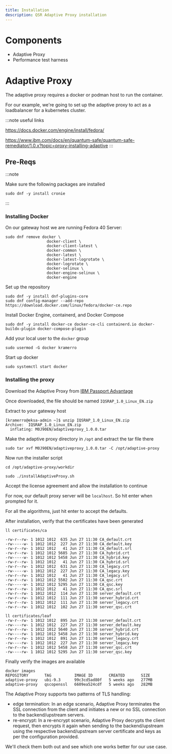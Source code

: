 ```yaml
---
title: Installation
description: QSR Adaptive Proxy installation
---
```


# Components

- Adaptive Proxy
- Performance test harness

# Adaptive Proxy

The adaptive proxy requires a docker or podman host to run the container. 

For our example, we're going to set up the adaptive proxy to act as a loadbalancer for a kubernetes cluster.

:::note
useful links

https://docs.docker.com/engine/install/fedora/

https://www.ibm.com/docs/en/quantum-safe/quantum-safe-remediator/1.0.x?topic=proxy-installing-adaptive
:::

## Pre-Reqs

:::note

Make sure the following packages are installed

```tsx
sudo dnf -y install cronie
```

:::

### Installing Docker

On our gateway host we are running Fedora 40 Server:

```tsx
sudo dnf remove docker \
                  docker-client \
                  docker-client-latest \
                  docker-common \
                  docker-latest \
                  docker-latest-logrotate \
                  docker-logrotate \
                  docker-selinux \
                  docker-engine-selinux \
                  docker-engine

```

Set up the repository
```tsx
sudo dnf -y install dnf-plugins-core
sudo dnf config-manager --add-repo https://download.docker.com/linux/fedora/docker-ce.repo
```

Install Docker Engine, containerd, and Docker Compose

```tsx
sudo dnf -y install docker-ce docker-ce-cli containerd.io docker-buildx-plugin docker-compose-plugin
```

Add your local user to the `docker` group

```tsx 
sudo usermod -G docker kramerro
```

Start up docker
```tsx
sudo systemctl start docker
```

### Installing the proxy

Download the Adaptive Proxy from [IBM Passport Advantage](https://www.ibm.com/software/passportadvantage/pao_customer.html)

Once downloaded, the file should be named `IQSRAP_1.0_Linux_EN.zip`

Extract to your gateway host
```tsx
[kramerro@eksa-admin ~]$ unzip IQSRAP_1.0_Linux_EN.zip
Archive:  IQSRAP_1.0_Linux_EN.zip
  inflating: M0J90EN/adaptiveproxy_1.0.0.tar
```

Make the adaptive proxy directory in `/opt` and extract the tar file there

```tsx
sudo tar xvf M0J90EN/adaptiveproxy_1.0.0.tar -C /opt/adaptive-proxy
```

Now run the installer script

```tsx
cd /opt/adaptive-proxy/workdir

sudo ./installAdaptiveProxy.sh
```

Accept the license agreement and allow the installation to continue

For now, our default proxy server will be `localhost`. So hit enter when prompted for it.

For all the algorithms, just hit enter to accept the defaults.

After installation, verify that the certificates have been generated

```tsx
ll certificates/ca

-rw-r--rw- 1 1012 1012  635 Jun 27 11:30 CA_default.crt
-rw-----w- 1 1012 1012  227 Jun 27 11:30 CA_default.key
-rw-r--rw- 1 1012 1012   41 Jun 27 11:30 CA_default.srl
-rw-r--rw- 1 1012 1012 5685 Jun 27 11:30 CA_hybrid.crt
-rw-----w- 1 1012 1012 5458 Jun 27 11:30 CA_hybrid.key
-rw-r--rw- 1 1012 1012   41 Jun 27 11:30 CA_hybrid.srl
-rw-r--rw- 1 1012 1012  631 Jun 27 11:30 CA_legacy.crt
-rw-----w- 1 1012 1012  227 Jun 27 11:30 CA_legacy.key
-rw-r--rw- 1 1012 1012   41 Jun 27 11:30 CA_legacy.srl
-rw-r--rw- 1 1012 1012 5502 Jun 27 11:30 CA_qsc.crt
-rw-----w- 1 1012 1012 5295 Jun 27 11:30 CA_qsc.key
-rw-r--rw- 1 1012 1012   41 Jun 27 11:30 CA_qsc.srl
-rw-r--rw- 1 1012 1012  114 Jun 27 11:30 server_default.crt
-rw-r--rw- 1 1012 1012  111 Jun 27 11:30 server_hybrid.crt
-rw-r--rw- 1 1012 1012  111 Jun 27 11:30 server_legacy.crt
-rw-r--rw- 1 1012 1012  102 Jun 27 11:30 server_qsc.crt

ll certificates/leaf
-rw-r--rw- 1 1012 1012  895 Jun 27 11:30 server_default.crt
-rw----rw- 1 1012 1012  227 Jun 27 11:30 server_default.key
-rw-r--rw- 1 1012 1012 5640 Jun 27 11:30 server_hybrid.crt
-rw----rw- 1 1012 1012 5458 Jun 27 11:30 server_hybrid.key
-rw-r--rw- 1 1012 1012  891 Jun 27 11:30 server_legacy.crt
-rw----rw- 1 1012 1012  227 Jun 27 11:30 server_legacy.key
-rw-r--rw- 1 1012 1012 5458 Jun 27 11:30 server_qsc.crt
-rw----rw- 1 1012 1012 5295 Jun 27 11:30 server_qsc.key
```

Finally verify the images are available

```tsx
docker images
REPOSITORY       TAG          IMAGE ID       CREATED       SIZE
adaptive-proxy   ubi-9.3      99c3cd5ad80f   5 weeks ago   277MB
adaptive-proxy   qscopenssl   6609ea524cdf   5 weeks ago   282MB
```


The Adaptive Proxy supports two patterns of TLS handling:

- edge termination: In an edge scenario, Adaptive Proxy terminates the SSL connection from the client and initiates a new or no SSL connection to the backend/upstream servers.
- re-encrypt: In a re-encrypt scenario, Adaptive Proxy decrypts the client request, then encrypts it again when sending to the backend/upstream using the respective backend/upstream server certificate and keys as per the configuration provided.

We'll check them both out and see which one works better for our use case.

